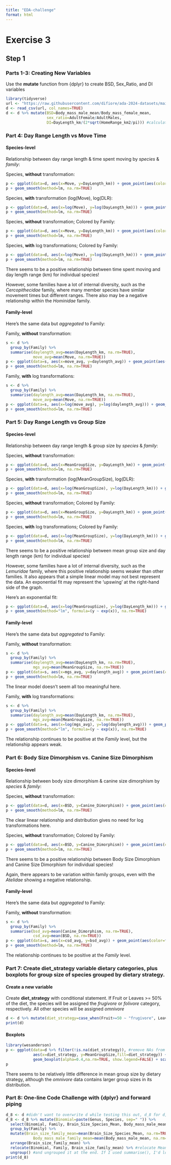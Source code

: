 ```yaml
---
title: "EDA-challenge"
format: html
---
```

# Exercise 3
## Step 1

### Parts 1-3: Creating New Variables
Use the **mutate** function from {dplyr} to create BSD, Sex_Ratio, and DI variables
```r
library(tidyverse)
url <- "https://raw.githubusercontent.com/difiore/ada-2024-datasets/main/data-wrangling.csv"
d <- read_csv(url, col_names=TRUE)
d <- d %>% mutate(BSD=Body_mass_male_mean/Body_mass_female_mean, 
                  sex_ratio=AdultFemale/AdultMales,
                  DI=DayLength_km/(2*sqrt(HomeRange_km2/pi))) #calculate Home Range Diameter on the fly
```
### Part 4: Day Range Length vs Move Time

#### Species-level 

Relationship between day range length & time spent moving by *species* & *family*:

Species, **without** transformation:
```r
p <- ggplot(data=d, aes(x=Move, y=DayLength_km)) + geom_point(aes(color=factor(Species)), na.rm=TRUE, show.legend = FALSE) + labs(title="Day Length Range (km) vs. Time Spent Moving", x="Time spent Moving", y="Day Length Range (km)") + facet_wrap(~ Family)
p + geom_smooth(method=lm, na.rm=TRUE)
```
Species, **with** transformation (log(Move), log(DLR):
```r
p <- ggplot(data=d, aes(x=log(Move), y=log(DayLength_km))) + geom_point(aes(color=factor(Species)), na.rm=TRUE, show.legend = FALSE) + labs(title="log(Day Length Range (km)) vs. log(Time Spent Moving)", x="log(Move)", y="log(Day Length Range (km))") + facet_wrap(~ Family)
p + geom_smooth(method=lm, na.rm=TRUE)
```
Species, **without** transformation; Colored by Family:
```r
p <- ggplot(data=d, aes(x=Move, y=DayLength_km)) + geom_point(aes(color=factor(Family)), na.rm=TRUE, show.legend = TRUE) + labs(title="Day Length Range (km) vs. Time Spent Moving", x="Time spent Moving", y="Day Length Range (km)") + facet_wrap(~ Family)
p + geom_smooth(method=lm, na.rm=TRUE)
```
Species, **with** log transformations; Colored by Family:
```r
p <- ggplot(data=d, aes(x=log(Move), y=log(DayLength_km))) + geom_point(aes(color=factor(Family)), na.rm=TRUE, show.legend = TRUE) + labs(title="log(Day Length Range (km)) vs. log(Time Spent Moving)", x="log(Move)", y="log(Day Length Range (km))") + facet_wrap(~ Family)
p + geom_smooth(method=lm, na.rm=TRUE)
```
There seems to be a positive relationship between time spent moving and day length range (km) for individual species!

However, some families have a lot of internal diversity, such as the *Cercopithecidae* family, where many member species have similar movement times but different ranges. There also may be a negative relationship within the *Hominidae* family.

#### Family-level

Here's the same data but *aggregated* to Family:

Family, **without** transformation:
```r
s <- d %>%
  group_by(Family) %>%
  summarise(daylength_avg=mean(DayLength_km, na.rm=TRUE),
            move_avg=mean(Move, na.rm=TRUE))
p <- ggplot(data=s, aes(x=move_avg, y=daylength_avg)) + geom_point(aes(color=factor(Family)), na.rm=TRUE, show.legend = TRUE) + labs(title="Day Length Range (km) vs. Time Spent Moving by Family", x="Time spent Moving", y="Day Length Range (km)")
p + geom_smooth(method=lm, na.rm=TRUE)
```
Family, **with** log transformations:
```r
s <- d %>%
  group_by(Family) %>%
  summarise(daylength_avg=mean(DayLength_km, na.rm=TRUE),
            move_avg=mean(Move, na.rm=TRUE))
p <- ggplot(data=s, aes(x=log(move_avg), y=log(daylength_avg))) + geom_point(aes(color=factor(Family)), na.rm=TRUE, show.legend = TRUE) + labs(title="log(Day Length Range (km)) vs. log(Time Spent Moving) by Family", x="log(Move)", y="log(Day Length Range (km))")
p + geom_smooth(method=lm, na.rm=TRUE)
```
### Part 5: Day Range Length vs Group Size

#### Species-level 

Relationship between day range length & group size by *species* & *family*:

Species, **without** transformation:
```r
p <- ggplot(data=d, aes(x=MeanGroupSize, y=DayLength_km)) + geom_point(aes(color=factor(Species)), na.rm=TRUE, show.legend = FALSE) + labs(title="Day Length Range (km) vs. Mean Group Size", x="Mean Group Size", y="Day Length Range (km)") + facet_wrap(~ Family)
p + geom_smooth(method=lm, na.rm=TRUE)
```
Species, **with** transformation (log(MeanGroupSize), log(DLR):
```r
p <- ggplot(data=d, aes(x=log(MeanGroupSize), y=log(DayLength_km))) + geom_point(aes(color=factor(Species)), na.rm=TRUE, show.legend = FALSE) + labs(title="log(Day Length Range (km)) vs. log(MeanGroupSize)", x="log(GroupSize)", y="log(Day Length Range (km))") + facet_wrap(~ Family)
p + geom_smooth(method=lm, na.rm=TRUE)
```
Species, **without** transformation; Colored by Family:
```r
p <- ggplot(data=d, aes(x=MeanGroupSize, y=DayLength_km)) + geom_point(aes(color=factor(Family)), na.rm=TRUE, show.legend = TRUE) + labs(title="Day Length Range (km) vs. Mean Group Size", x="Mean Group Size", y="Day Length Range (km)") + facet_wrap(~ Family)
p + geom_smooth(method=lm, na.rm=TRUE)
```
Species, **with** log transformations; Colored by Family:
```r
p <- ggplot(data=d, aes(x=log(MeanGroupSize), y=log(DayLength_km))) + geom_point(aes(color=factor(Family)), na.rm=TRUE, show.legend = TRUE) + labs(title="log(Day Length Range (km)) vs. log(MeanGroupSize)", x="log(MeanGroupSize)", y="log(Day Length Range (km))") + facet_wrap(~ Family)
p + geom_smooth(method=lm, na.rm=TRUE)
```
There seems to be a positive relationship between mean group size and day length range (km) for individual species!

However, some families have a lot of internal diversity, such as the *Lemuridae* family, where this positive relationship seems weaker than other families. It also appears that a simple linear model may not best represent the data. An exponential fit may represent the 'upswing' at the right-hand side of the graph.

Here's an exponential fit:
```r
p <- ggplot(data=d, aes(x=log(MeanGroupSize), y=log(DayLength_km))) + geom_point(aes(color=factor(Family)), na.rm=TRUE, show.legend = TRUE) + labs(title="log(Day Length Range (km)) vs. log(MeanGroupSize)", x="log(MeanGroupSize)", y="log(Day Length Range (km))") + facet_wrap(~ Family)
p + geom_smooth(method="lm", formula=(y ~ exp(x)), na.rm=TRUE) 
```

#### Family-level

Here's the same data but *aggregated* to Family:

Family, **without** transformation:
```r
s <- d %>%
  group_by(Family) %>%
  summarise(daylength_avg=mean(DayLength_km, na.rm=TRUE),
            mgs_avg=mean(MeanGroupSize, na.rm=TRUE))
p <- ggplot(data=s, aes(x=mgs_avg, y=daylength_avg)) + geom_point(aes(color=factor(Family)), na.rm=TRUE, show.legend = TRUE) + labs(title="Day Length Range (km) vs. Mean Group Size, by Family", x="Mean Group Size", y="Day Length Range (km)")
p + geom_smooth(method=lm, na.rm=TRUE)
```

The linear model doesn't seem all too meaningful here.

Family, **with** log transformations:
```r
s <- d %>%
  group_by(Family) %>%
  summarise(daylength_avg=mean(DayLength_km, na.rm=TRUE),
            mgs_avg=mean(MeanGroupSize, na.rm=TRUE))
p <- ggplot(data=s, aes(x=log(mgs_avg), y=log(daylength_avg))) + geom_point(aes(color=factor(Family)), na.rm=TRUE, show.legend = TRUE) + labs(title="log(Day Length Range (km)) vs. log(MeanGroupSize), by Family", x="log(MeanGroupSize)", y="log(Day Length Range (km))")
p + geom_smooth(method="lm", formula=(y ~ exp(x)), na.rm=TRUE)
```

The relationship continues to be positive at the *Family* level, but the relationship appears weak.

### Part 6: Body Size Dimorphism vs. Canine Size Dimorphism
#### Species-level 

Relationship between body size dimorphism & canine size dimorphism by *species* & *family*:

Species, **without** transformation:
```r
p <- ggplot(data=d, aes(x=BSD, y=Canine_Dimorphism)) + geom_point(aes(color=factor(Species)), na.rm=TRUE, show.legend = FALSE) + labs(title="Canine Size Dimorphism vs. Body Size Dimorphism", x="Body Size Dimorphism", y="Canine Size Dimorphism") + facet_wrap(~ Family)
p + geom_smooth(method=lm, na.rm=TRUE)
```
The clear linear relationship and distribution gives no need for log transformations here.

Species, **without** transformation; Colored by Family:
```r
p <- ggplot(data=d, aes(x=BSD, y=Canine_Dimorphism)) + geom_point(aes(color=factor(Family)), na.rm=TRUE, show.legend = TRUE) + labs(title="Canine Size Dimorphism vs. Body Size Dimorphism", x="Body Size Dimorphism", y="Canine Size Dimorphism") + facet_wrap(~ Family)
p + geom_smooth(method=lm, na.rm=TRUE)
```

There seems to be a positive relationship between Body Size Dimorphism and Canine Size Dimorphism for individual species!

Again, there appears to be variation within family groups, even with the *Atelidae* showing a negative relationship.


#### Family-level

Here's the same data but *aggregated* to Family:

Family, **without** transformation:
```r
s <- d %>%
  group_by(Family) %>%
  summarise(bsd_avg=mean(Canine_Dimorphism, na.rm=TRUE),
            csd_avg=mean(BSD, na.rm=TRUE))
p <- ggplot(data=s, aes(x=csd_avg, y=bsd_avg)) + geom_point(aes(color=factor(Family)), na.rm=TRUE, show.legend = TRUE) + labs(title="Canine Size Dimorphism vs. Body Size Dimorphism, by Family", x="Body Size Dimorphism", y="Canine Size Dimorphism")
p + geom_smooth(method=lm, na.rm=TRUE)
```

The relationship continues to be positive at the *Family* level.

### Part 7: Create **diet_strategy** variable dietary categories, plus boxplots for group size of species grouped by dietary strategy.

#### Create a new variable
Create **diet_strategy** with conditional statement. If Fruit or Leaves >= 50% of the diet, the species will be assigned the *frugivore* or *folivore* category, respectively. All other species will be assigned *omnivore*
```r
d <- d %>% mutate(diet_strategy=case_when(Fruit>=50 ~ "frugivore", Leaves>=50 ~ "folivore", Fruit<50&Leaves<50~"omnivore"))%>% relocate(Scientific_Name, Family, Genus, Species, diet_strategy, Fruit, Leaves)
print(d)
```
#### Boxplots
```r
library(wesanderson)
p <- ggplot(data=d %>% filter(!is.na(diet_strategy)), #remove NAs from plots
            aes(x=diet_strategy, y=MeanGroupSize,fill=diet_strategy)) + #set aesthetics
            geom_boxplot(alpha=0.4,na.rm=TRUE, show.legend=FALSE) + scale_fill_manual(values=wes_palette("GrandBudapest2"))+ labs(title="Mean Group Size by Dietary Strategy", x="Dietary Strategy", y= "Mean Group Size")  #set labels  
p
```
There seems to be relatively little difference in mean group size by dietary strategy, although the *omnivore* data contains larger group sizes in its distribution.

### Part 8: One-line Code Challenge with {dplyr} and forward piping

```r
d_8 <- d #didn't want to overwrite d while testing this out, d_8 for d, part 8
d_8 <- d_8 %>% mutate(Binomial=paste(Genus, Species, sep=" ")) %>%
  select(Binomial, Family, Brain_Size_Species_Mean, Body_mass_male_mean) %>%
  group_by(Family) %>%
  mutate(Brain_size_family_mean=mean(Brain_Size_Species_Mean, na.rm=TRUE), #I wanted to preserve genus/species data
            Body_mass_male_family_mean=mean(Body_mass_male_mean, na.rm=TRUE)) %>% #so I used mutate(), not summarise()
  arrange(Brain_size_family_mean) %>%
  relocate(Binomial, Family, Brain_size_family_mean) %>% #relocate Mean Family Brain Size to show in head()
  ungroup() #and ungrouped it at the end. If I used summarise(), I'd lose the nice Binomial variable I created
print(d_8)
```
